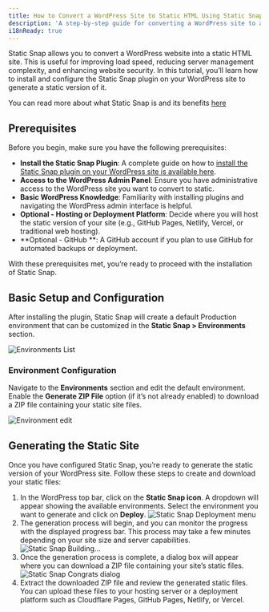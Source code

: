 ```yaml
---
title: How to Convert a WordPress Site to Static HTML Using Static Snap
description: 'A step-by-step guide for converting a WordPress site to a static HTML site using the Static Snap plugin.'
i18nReady: true
---
```




Static Snap allows you to convert a WordPress website into a static HTML site. This is useful for improving load speed, reducing server management complexity, and enhancing website security. In this tutorial, you’ll learn how to install and configure the Static Snap plugin on your WordPress site to generate a static version of it.

You can read more about what Static Snap is and its benefits [here](/en/concepts/why-static-snap/)



<Youtube id="pEzR2_oHPQI" />



## Prerequisites

Before you begin, make sure you have the following prerequisites:
- **Install the Static Snap Plugin**: A complete guide on how to [install the Static Snap plugin on your WordPress site is available here](/en/install-and-setup/).
- **Access to the WordPress Admin Panel**: Ensure you have administrative access to the WordPress site you want to convert to static.
- **Basic WordPress Knowledge**: Familiarity with installing plugins and navigating the WordPress admin interface is helpful.
- **Optional - Hosting or Deployment Platform**: Decide where you will host the static version of your site (e.g., GitHub Pages, Netlify, Vercel, or traditional web hosting).
- **Optional - GitHub **: A GitHub account if you plan to use GitHub for automated backups or deployment.

With these prerequisites met, you’re ready to proceed with the installation of Static Snap.



## Basic Setup and Configuration

After installing the plugin, Static Snap will create a default Production environment that can be customized in the **Static Snap > Environments** section.

<Image src={image1} alt="Environments List" width={780} height={520} />


### Environment Configuration

Navigate to the **Environments** section and edit the default environment. Enable the **Generate ZIP File** option (if it’s not already enabled) to download a ZIP file containing your static site files.


<Image src={image2} alt="Environment edit" width={780} height={520} />


## Generating the Static Site

Once you have configured Static Snap, you’re ready to generate the static version of your WordPress site. Follow these steps to create and download your static files:
<Steps>
1. In the WordPress top bar, click on the **Static Snap icon**. A dropdown will appear showing the available environments. Select the environment you want to generate and click on **Deploy**. <Image src={image3} alt="Static Snap Deployment menu" width={780} height={520} />
2. The generation process will begin, and you can monitor the progress with the displayed progress bar. This process may take a few minutes depending on your site size and server capabilities. <Image src={image4} alt="Static Snap Building..." width={780} height={520} />
3. Once the generation process is complete, a dialog box will appear where you can download a ZIP file containing your site’s static files.  <Image src={image5} alt="Static Snap Congrats dialog" width={780} height={520} />
4. Extract the downloaded ZIP file and review the generated static files. You can upload these files to your hosting server or a deployment platform such as Cloudflare Pages, GitHub Pages, Netlify, or Vercel.


</Steps>
